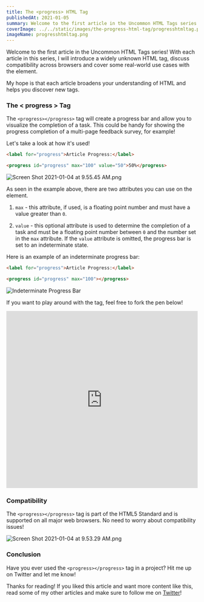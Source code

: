 ```yaml
---
title: The <progress> HTML Tag
publishedAt: 2021-01-05
summary: Welcome to the first article in the Uncommon HTML Tags series! The <progress> tag will create a progress bar and allow you to visualize the completion of a task. Let's take a look at how it's used!
coverImage: ../../static/images/the-progress-html-tag/progresshtmltag.png
imageName: progresshtmltag.png
---
```


Welcome to the first article in the Uncommon HTML Tags series!
With each article in this series, I will introduce a widely unknown HTML tag, discuss compatibility across browsers and cover some real-world use cases with the element.

My hope is that each article broadens your understanding of HTML and helps you discover new tags.

### The < progress > Tag

The `<progress></progress>` tag will create a progress bar and allow you to visualize the completion of a task. This could be handy for showing the progress completion of a multi-page feedback survey, for example!

Let's take a look at how it's used!

```html
<label for="progress">Article Progress:</label>

<progress id="progress" max="100" value="50">50%</progress>
```

![Screen Shot 2021-01-04 at 9.55.45 AM.png](https://cdn.hashnode.com/res/hashnode/image/upload/v1609775753781/mburlbLBM.png)

As seen in the example above, there are two attributes you can use on the element.

1. `max` - this attribute, if used, is a floating point number and must have a value greater than `0`.

2. `value` - this optional attribute is used to determine the completion of a task and must be a floating point number between `0` and the number set in the `max` attribute. If the `value` attribute is omitted, the progress bar is set to an indeterminate state.

Here is an example of an indeterminate progress bar:

```html
<label for="progress">Article Progress:</label>

<progress id="progress" max="100"></progress>
```

![Indeterminate Progress Bar](https://media.giphy.com/media/AtInr1byEBtnARfLmT/giphy.gif)

If you want to play around with the tag, feel free to fork the pen below!

<iframe
  height="465"
  style="width: 100%;"
  scrolling="no"
  title="&lt;progress&gt; HTML Tag"
  src="https://codepen.io/braydoncoyer/embed/mdrLdRZ?height=265&theme-id=light&default-tab=html,result"
  frameborder="no"
  loading="lazy"
  allowtransparency="true"
  allowfullscreen="true"
>
  See the Pen{" "}
  <a href="https://codepen.io/braydoncoyer/pen/mdrLdRZ">
    &lt;progress&gt; HTML Tag
  </a>{" "}
  by Braydon Coyer (<a href="https://codepen.io/braydoncoyer">@braydoncoyer</a>)
  on <a href="https://codepen.io">CodePen</a>.
</iframe>

### Compatibility

The `<progress></progress>` tag is part of the HTML5 Standard and is supported on all major web browsers. No need to worry about compatibility issues!

![Screen Shot 2021-01-04 at 9.53.29 AM.png](https://cdn.hashnode.com/res/hashnode/image/upload/v1609775615556/lW9E7cNN3.png)

### Conclusion

Have you ever used the `<progress></progress>` tag in a project? Hit me up on Twitter and let me know!

Thanks for reading! If you liked this article and want more content like this, read some of my other articles and make sure to follow me on [Twitter](https://twitter.com/BraydonCoyer)!
